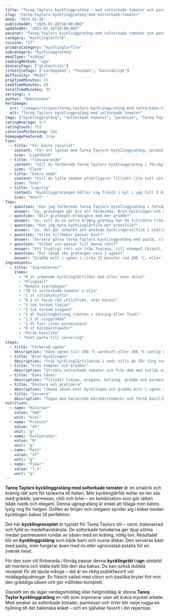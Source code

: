 ```yaml
---
title: "Tareq Taylors kycklinggratäng – med soltorkade tomater och parmesan"
slug: "tareq-taylors-kycklinggratang-med-soltorkade-tomater"
date: "2025-01-26"
publishedAt: "2025-01-26T10:00:00Z"
updatedAt: "2025-01-26T10:00:00Z"
excerpt: "Tareq Taylors kycklinggratäng med soltorkade tomater och parmesan – en smakrik ugnsrätt med italienska toner. Krämig, lyxig och klar på 35 minuter. Perfekt familjemiddag!"
category: "Kycklinglårfilé"
cuisine: "IT"
primaryCategory: "kycklinglarfile"
subcategory: "Kycklinggratäng"
mealType: "middag"
cookingMethod: "ugn"
dietaryTags: ["glutenfritt"]
lifestyleTags: ["vardagsmat", "festmat", "barnvänligt"]
difficulty: "Medel"
prepTimeMinutes: 15
cookTimeMinutes: 20
totalTimeMinutes: 35
servings: 4
author: "Bakstunden"
heroImage:
  src: "/images/recipes/tareq-taylors-kycklinggratang-med-soltorkade-tomater.webp"
  alt: "Tareq Taylors kycklinggratäng med soltorkade tomater"
tags: ["kycklinggratäng", "soltorkade tomater", "parmesan", "Tareq Taylor", "ugn"]
ratingAverage: 4.7
ratingCount: 753
caloriesPerServing: 560
homepageFeatured: true
tips:
  - title: "För bästa resultat"
    content: "För att lyckas med Tareq Taylors kycklinggratäng, använd gärna kycklinglårfilé med skinn – det ger extra smak och saftighet. Bryn filéerna först för att skapa en karamelliserad yta. Låt såsen sjuda tills parmesanen smält ordentligt innan du häller den över kycklingen. De soltorkade tomaterna tillför både sötma och sälta, vilket ger den där perfekt balanserade italienska smaken."
    icon: "Lightbulb"
  - title: "Tidssparande"
    content: "Vill du förbereda Tareq Taylors kycklinggratäng i förväg? Gör såsen klar och bryn kycklingen tidigare på dagen. Montera gratängen precis innan den ska in i ugnen. Du kan även frysa in den färdiglagade gratängen och värma upp den långsamt i 150 °C ugn – perfekt för stressiga vardagar."
    icon: "Clock"
  - title: "Extra smak"
    content: "Vill du lyfta smaken ytterligare? Tillsätt lite vitt vin eller en nypa socker i såsen – det rundar av syran från tomaterna. Du kan också strö över extra parmesan innan gratinering för en härligt gyllene yta. Färsk basilika eller timjan på toppen gör Tareq Taylors kycklinggratäng ännu mer aromatisk och autentiskt italiensk."
    icon: "Star"
  - title: "Lagring"
    content: "Kycklinggratängen håller sig fräsch i kyl i upp till 3 dagar. Förvara den i lufttät form och värm upp i 175 °C ugn tills den är genomvarm. Den går även att frysa i portionsformar i upp till 2 månader. Såsen kan separera lite vid upptining, men rör om försiktigt så blir konsistensen fin igen."
    icon: "Heart"
faqs:
  - question: "Kan jag förbereda Tareq Taylors kycklinggratäng i förväg?"
    answer: "Ja, gratängen går bra att förbereda. Bryn kycklingen och gör såsen tidigare under dagen, montera sedan allt strax innan gratinering."
  - question: "Blir gratängen krämigare med mer grädde?"
    answer: "Ja, vill du ha extra krämig gratäng kan du tillsätta lite mer grädde eller reda av såsen lätt innan den hälls över kycklingen."
  - question: "Kan jag byta kycklinglårfilé mot bröstfilé?"
    answer: "Ja, det går utmärkt att använda kycklingbröstfilé i stället. Räkna cirka 150 gram per portion och justera tiden något kortare."
  - question: "Vilka tillbehör passar bäst?"
    answer: "Servera gärna Tareq Taylors kycklinggratäng med pasta, ris eller potatis. En fräsch sallad med citronvinägrett passar också utmärkt till."
  - question: "Vilket vin passar till denna rätt?"
    answer: "Ett fruktigt rött vin från Toscana, till exempel Chianti, lyfter de italienska smakerna perfekt i Tareq Taylors kycklinggratäng."
  - question: "Hur länge ska gratängen vara i ugnen?"
    answer: "Grädda mitt i ugnen i cirka 15 minuter vid 200 °C, eller tills kycklingen är genomstekt och såsen bubblar lätt i kanterna."
ingredients:
  - title: "Ingredienser"
    items:
      - "8 st urbenade kycklinglårfiléer med eller utan skinn"
      - "Flingsalt"
      - "Nymald svartpeppar"
      - "10 st soltorkade tomater i olja"
      - "1 st vitlöksklyfta"
      - "0,5 st färsk röd chilifrukt, utan kärnor"
      - "1 tsk torkad timjan"
      - "1 tsk torkad oregano"
      - "3 dl kycklingbuljong (vatten + tärning eller fond)"
      - "1,5 dl vispgrädde"
      - "1 dl fint riven parmesanost"
      - "8 st körsbärstomater"
      - "Färsk basilika"
      - "Kokt pasta till servering"
steps:
  - title: "Förbered ugnen"
    description: "Värm ugnen till 180 °C varmluft eller 200 °C vanlig ugn."
  - title: "Bryn kycklingen"
    description: "Fräs kycklinglårfiléerna i smör tills de får färg runtom, cirka 5 minuter. Salta och peppra."
  - title: "Fräs tomater och kryddor"
    description: "Strimla soltorkade tomater och fräs dem med vitlök och chili i cirka 2 minuter tills det doftar aromatiskt."
  - title: "Koka såsen"
    description: "Tillsätt timjan, oregano, buljong, grädde och parmesan. Låt sjuda tills osten smält."
  - title: "Montera och gratinera"
    description: "Skeda såsen över kycklingen och grädda mitt i ugnen i cirka 15 minuter."
  - title: "Servera"
    description: "Toppa med halverade körsbärstomater och färsk basilika. Servera med pasta."
nutrition:
  - name: "Kalorier"
    value: "560"
    unit: "kcal"
  - name: "Protein"
    value: "45"
    unit: "g"
  - name: "Kolhydrater"
    value: "9"
    unit: "g"
  - name: "Fett"
    value: "37"
    unit: "g"
  - name: "Fiber"
    value: "1.5"
    unit: "g"
---
```


**Tareq Taylors kycklinggratäng med soltorkade tomater** är en smakrik och krämig rätt som för tankarna till Italien. Mör kycklinglårfilé möter en len sås med grädde, parmesan, chili och örter – en kombination som gör rätten både rustik och elegant. Denna ugnsgratäng är enkel att tillaga men känns lyxig nog för helgen. Doften av timjan och oregano sprider sig i köket medan kycklingen bakas till perfektion.

Det här **kycklingreceptet** är typiskt för Tareq Taylors stil – varm, balanserad och fylld av medelhavskänsla. De soltorkade tomaterna ger djup sötma medan parmesanen rundar av såsen med en krämig, nötig ton. Resultatet blir en **kycklinggratäng** som både barn och vuxna älskar. Den serveras bäst med pasta, men fungerar även med ris eller ugnsrostad potatis för en svensk twist.

För den som vill förbereda i förväg passar denna **kycklingrätt i ugn** utmärkt att montera och ställa kallt tills den ska bakas. Du kan också dubbla receptet för att bjuda många – det är en riktig publikfavorit vid middagsbjudningar. En fräsch sallad med citron och basilika bryter fint mot den gräddiga såsen och gör måltiden komplett.

Oavsett om du lagar vardagsmiddag eller helgmiddag är denna **Tareq Taylor kycklinggratäng** en rätt som imponerar utan att kräva mycket arbete. Med smaker av soltorkade tomater, parmesan och örter blir varje tugga en hyllning till det italienska köket – och en självklar favorit i din repertoar.
